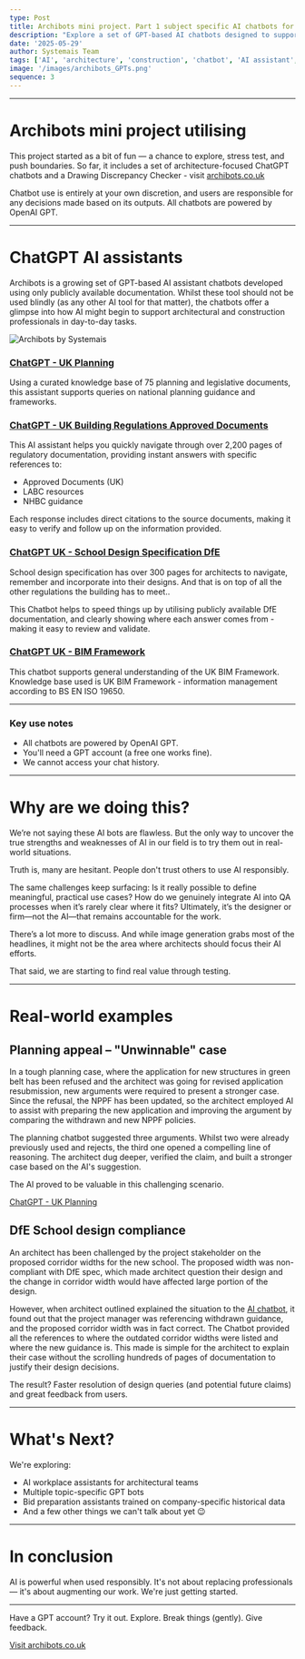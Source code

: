 ```yaml
---
type: Post
title: Archibots mini project. Part 1 subject specific AI chatbots for AEC.
description: "Explore a set of GPT-based AI chatbots designed to support architectural and construction professionals using only publicly available UK documentation."
date: '2025-05-29'
author: Systemais Team
tags: ['AI', 'architecture', 'construction', 'chatbot', 'AI assistant', 'UK regulations', 'BIM', 'planning', 'school design']
image: '/images/archibots_GPTs.png'
sequence: 3
---
```


---

# Archibots mini project utilising
This project started as a bit of fun — a chance to explore, stress test, and push boundaries. So far, it includes a set of architecture-focused ChatGPT chatbots and a Drawing Discrepancy Checker - visit 
[archibots.co.uk](https://archibots.co.uk/)

Chatbot use is entirely at your own discretion, and users are responsible for any decisions made based on its outputs.
All chatbots are powered by OpenAI GPT.

---

# ChatGPT AI assistants

Archibots is a growing set of GPT-based AI assistant chatbots developed using only publicly available documentation. Whilst these tool should not be used blindly (as any other AI tool for that matter), the chatbots offer a glimpse into how AI might begin to support architectural and construction professionals in day-to-day tasks.

![Archibots by Systemais](/images/archibots_GPTs.png "GPT chatbots")

### [ChatGPT - UK Planning](https://chatgpt.com/g/g-67653c03f54c819198eb7763742742cf-uk-planning)
Using a curated knowledge base of 75 planning and legislative documents, this assistant supports queries on national planning guidance and frameworks.


### [ChatGPT - UK Building Regulations Approved Documents](https://chatgpt.com/g/g-67a87a60374881919fc83304b913bfe8-building-regulations-approved-docs-uk)
This AI assistant helps you quickly navigate through over 2,200 pages of regulatory documentation, providing instant answers with specific references to:
- Approved Documents (UK)
- LABC resources
- NHBC guidance

Each response includes direct citations to the source documents, making it easy to verify and follow up on the information provided.

### [ChatGPT UK - School Design Specification DfE](https://chatgpt.com/g/g-67975c59bd00819182c5c605bb39febf-school-design-specification-dfe-uk)
School design specification has over 300 pages for architects to navigate, remember and incorporate into their designs. And that is on top of all the other regulations the building has to meet.. 

This Chatbot helps to speed things up by utilising publicly available DfE documentation, and clearly showing where each answer comes from - making it easy to review and validate.

### [ChatGPT UK - BIM Framework](https://chatgpt.com/g/g-67a7b8c2acb88191bf90c50c1e495cf0-uk-bim-framework)
This chatbot supports general understanding of the UK BIM Framework. Knowledge base used is UK BIM Framework - information management according to BS EN ISO 19650.

---
### Key use notes
- All chatbots are powered by OpenAI GPT. 
- You'll need a GPT account (a free one works fine). 
- We cannot access your chat history.

---

# Why are we doing this?

We’re not saying these AI bots are flawless. But the only way to uncover the true strengths and weaknesses of AI in our field is to try them out in real-world situations.

Truth is, many are hesitant. People don't trust others to use AI responsibly. 

The same challenges keep surfacing:
Is it really possible to define meaningful, practical use cases?
How do we genuinely integrate AI into QA processes when it’s rarely clear where it fits?
Ultimately, it’s the designer or firm—not the AI—that remains accountable for the work.

There’s a lot more to discuss. And while image generation grabs most of the headlines, it might not be the area where architects should focus their AI efforts.

That said, we are starting to find real value through testing.

---

# Real-world examples

## Planning appeal – "Unwinnable" case 

In a tough planning case, where the application for new structures in green belt has been refused and the architect was going for revised application resubmission, new arguments were required to present a stronger case. Since the refusal, the NPPF has been updated, so the architect employed AI to assist with preparing the new application and improving the argument by comparing the withdrawn and new NPPF policies. 

The planning chatbot suggested three arguments. Whilst two were already previously used and rejects, the third one opened a compelling line of reasoning. The architect dug deeper, verified the claim, and built a stronger case based on the AI's suggestion. 

The AI proved to be valuable in this challenging scenario.

[ChatGPT - UK Planning](https://chatgpt.com/g/g-67653c03f54c819198eb7763742742cf-uk-planning)

## DfE School design compliance

An architect has been challenged by the project stakeholder on the proposed corridor widths for the new school. The proposed width was non-compliant with DfE spec, which made architect question their design and the change in corridor width would have affected large portion of the design.

However, when architect outlined explained the situation to the [AI chatbot](https://chatgpt.com/g/g-67975c59bd00819182c5c605bb39febf-school-design-specification-dfe-uk), it found out that the project manager was referencing withdrawn guidance, and the proposed corridor width was in fact correct. The Chatbot provided all the references to where the outdated corridor widths were listed and where the new guidance is. This made is simple for the architect to explain their case without the scrolling hundreds of pages of documentation to justify their design decisions. 

The result? Faster resolution of design queries (and potential future claims) and great feedback from users.


---

# What's Next?

We're exploring:

- AI workplace assistants for architectural teams
- Multiple topic-specific GPT bots
- Bid preparation assistants trained on company-specific historical data
- And a few other things we can't talk about yet 😉

---

# In conclusion
AI is powerful when used responsibly. It's not about replacing professionals — it's about augmenting our work. We're just getting started.

---

Have a GPT account? Try it out. Explore. Break things (gently). Give feedback.

[Visit archibots.co.uk](https://archibots.co.uk/)



